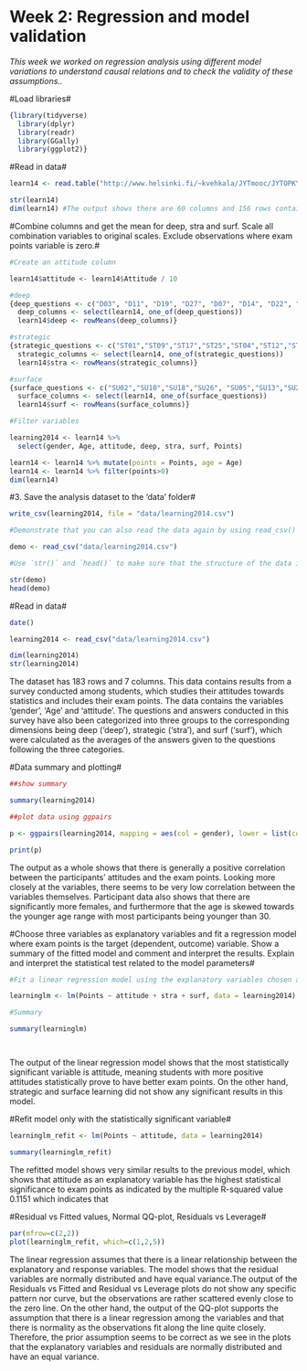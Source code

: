 # Week 2: Regression and model validation

*This week we worked on regression analysis using different model variations to understand causal relations and to check the validity of these assumptions..*

#Load libraries#

```r

{library(tidyverse)
  library(dplyr)
  library(readr)
  library(GGally)
  library(ggplot2)}


```

#Read in data#

```r

learn14 <- read.table("http://www.helsinki.fi/~kvehkala/JYTmooc/JYTOPKYS3-data.txt", sep="\t", header=TRUE)

str(learn14)
dim(learn14) #The output shows there are 60 columns and 156 rows containing numerical values between 1-5

```



#Combine columns and get the mean for deep, stra and surf. Scale all combination variables to original scales. Exclude observations where exam points variable is zero.#

```r

#Create an attitude column

learn14$attitude <- learn14$Attitude / 10

#deep
{deep_questions <- c("D03", "D11", "D19", "D27", "D07", "D14", "D22", "D30","D06",  "D15", "D23", "D31")
  deep_columns <- select(learn14, one_of(deep_questions))
  learn14$deep <- rowMeans(deep_columns)}

#strategic
{strategic_questions <- c("ST01","ST09","ST17","ST25","ST04","ST12","ST20","ST28")
  strategic_columns <- select(learn14, one_of(strategic_questions))
  learn14$stra <- rowMeans(strategic_columns)}

#surface
{surface_questions <- c("SU02","SU10","SU18","SU26", "SU05","SU13","SU21","SU29","SU08","SU16","SU24","SU32")
  surface_columns <- select(learn14, one_of(surface_questions))
  learn14$surf <- rowMeans(surface_columns)}

#Filter variables

learning2014 <- learn14 %>%
  select(gender, Age, attitude, deep, stra, surf, Points)

learn14 <- learn14 %>% mutate(points = Points, age = Age)
learn14 <- learn14 %>% filter(points>0)
dim(learn14)


```



#3. Save the analysis dataset to the 'data' folder#

```r

write_csv(learning2014, file = "data/learning2014.csv")

#Demonstrate that you can also read the data again by using read_csv()

demo <- read_csv("data/learning2014.csv")

#Use `str()` and `head()` to make sure that the structure of the data is correct

str(demo)
head(demo)

```

#Read in data#

```r
date()

learning2014 <- read_csv("data/learning2014.csv")

dim(learning2014)
str(learning2014)

```

The dataset has 183 rows and 7 columns. This data contains results from a survey conducted among students, which studies their attitudes towards statistics and includes their exam points. The data contains the variables 'gender', 'Age' and 'attitude'. The questions and answers conducted in this survey have also been categorized into three groups to the corresponding dimensions being deep ('deep'), strategic ('stra'), and surf ('surf'), which were calculated as the averages of the answers given to the questions following the three categories.  

#Data summary and plotting#

```r
##show summary

summary(learning2014)

##plot data using ggpairs

p <- ggpairs(learning2014, mapping = aes(col = gender), lower = list(combo = wrap("facethist", bins = 20)))

print(p)

```

The output as a whole shows that there is generally a positive correlation between the participants' attitudes and the exam points. Looking more closely at the variables, there seems to be very low correlation between the variables themselves. Participant data also shows that there are significantly more females, and furthermore that the age is skewed towards the younger age range with most participants being younger than 30.

#Choose three variables as explanatory variables and fit a regression model where exam points is the target (dependent, outcome) variable. Show a summary of the fitted model and comment and interpret the results. Explain and interpret the statistical test related to the model parameters#

```r

#Fit a linear regression model using the explanatory variables chosen are attitude, strategic learning and surface learning due to their highest correlation to exam points. 

learninglm <- lm(Points ~ attitude + stra + surf, data = learning2014)

#Summary

summary(learninglm)




```


The output of the linear regression model shows that the most statistically significant variable is attitude, meaning students with more positive attitudes statistically prove to have better exam points. On the other hand, strategic and surface learning did not show any significant results in this model.

#Refit model only with the statistically significant variable#

```r

learninglm_refit <- lm(Points ~ attitude, data = learning2014)

summary(learninglm_refit)

```


The refitted model shows very similar results to the previous model, which shows that attitude as an explanatory variable has the highest statistical significance to exam points as indicated by the multiple R-squared value 0.1151 which indicates that 

#Residual vs Fitted values, Normal QQ-plot, Residuals vs Leverage#

```r

par(mfrow=c(2,2))
plot(learninglm_refit, which=c(1,2,5))

```


The linear regression assumes that there is a linear relationship between the explanatory and response variables. The model shows that the residual variables are normally distributed and have equal variance.The output of the Residuals vs Fitted and Residual vs Leverage plots do not show any specific pattern nor curve, but the observations are rather scattered evenly close to the zero line. On the other hand, the output of the QQ-plot supports the assumption that there is a linear regression among the variables and that there is normality as the observations fit along the line quite closely. Therefore, the prior assumption seems to be correct as we see in the plots that the explanatory variables and residuals are normally distributed and have an equal variance.
             